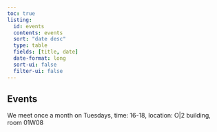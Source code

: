 ```yaml
---
toc: true
listing:
  id: events
  contents: events
  sort: "date desc"
  type: table
  fields: [title, date]
  date-format: long
  sort-ui: false
  filter-ui: false
---
```


## Events

We meet once a month on Tuesdays, time: 16-18, location: O|2 building, room 01W08

::: {#events}
:::
